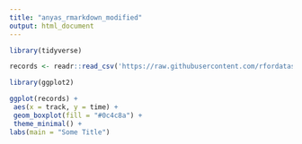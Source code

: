 ```yaml
---
title: "anyas_rmarkdown_modified"
output: html_document
---
```

```r
library(tidyverse)

records <- readr::read_csv('https://raw.githubusercontent.com/rfordatascience/tidytuesday/master/data/2021/2021-05-25/records.csv')

library(ggplot2)


```

```r
ggplot(records) +
 aes(x = track, y = time) +
 geom_boxplot(fill = "#0c4c8a") +
 theme_minimal() +
labs(main = "Some Title")

```

